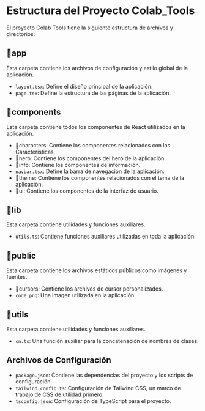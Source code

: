 # Estructura del Proyecto Colab_Tools

El proyecto Colab Tools tiene la siguiente estructura de archivos y directorios:

## 📁app

Esta carpeta contiene los archivos de configuración y estilo global de la aplicación.

- `layout.tsx`: Define el diseño principal de la aplicación.
- `page.tsx`: Define la estructura de las páginas de la aplicación.

## 📁components

Esta carpeta contiene todos los componentes de React utilizados en la aplicación.

- 📁characters: Contiene los componentes relacionados con las Características.
- 📁hero: Contiene los componentes del hero de la aplicación.
- 📁info: Contiene los componentes de información.
- `navbar.tsx`: Define la barra de navegación de la aplicación.
- 📁theme: Contiene los componentes relacionados con el tema de la aplicación.
- 📁ui: Contiene los componentes de la interfaz de usuario.

## 📁lib

Esta carpeta contiene utilidades y funciones auxiliares.

- `utils.ts`: Contiene funciones auxiliares utilizadas en toda la aplicación.

## 📁public

Esta carpeta contiene los archivos estáticos públicos como imágenes y fuentes.

- 📁cursors: Contiene los archivos de cursor personalizados.
- `code.png`: Una imagen utilizada en la aplicación.

## 📁utils

Esta carpeta contiene utilidades y funciones auxiliares.

- `cn.ts`: Una función auxiliar para la concatenación de nombres de clases.

## Archivos de Configuración

- `package.json`: Contiene las dependencias del proyecto y los scripts de configuración.
- `tailwind.config.ts`: Configuración de Tailwind CSS, un marco de trabajo de CSS de utilidad primero.
- `tsconfig.json`: Configuración de TypeScript para el proyecto.